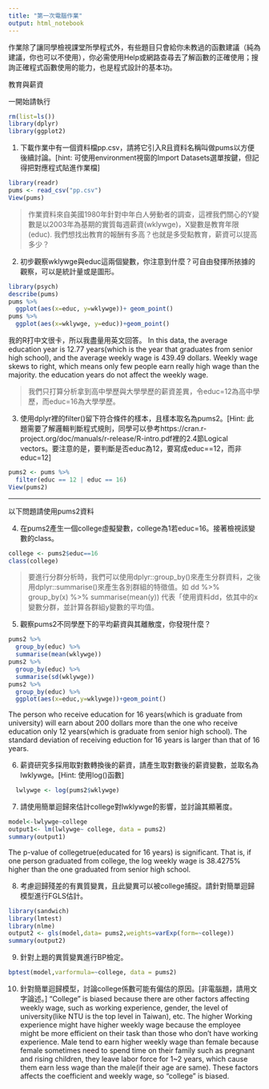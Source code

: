 ```yaml
---
title: "第一次電腦作業"
output: html_notebook
---
```

作業除了讓同學檢視課堂所學程式外，有些題目只會給你未教過的函數建議（純為建議，你也可以不使用），你必需使用Help或網路查尋去了解函數的正確使用；搜詢正確程式函數使用的能力，也是程式設計的基本功。

教育與薪資 

一開始請執行
```r
rm(list=ls())
library(dplyr)
library(ggplot2)
```

1. 下載作業中有一個資料檔pp.csv，請將它引入R且資料名稱叫做pums以方便後續討論。[hint: 可使用environment視窗的Import Datasets選單按鍵，但記得把對應程式貼進作業檔]
```r
library(readr)
pums <- read_csv("pp.csv")
View(pums)
```


> 作業資料來自美國1980年針對中年白人勞動者的調查，這裡我們關心的Y變數是以2003年為基期的實質每週薪資(wklywge)，X變數是教育年限(educ). 我們想找出教育的報酬有多高？也就是多受點教育，薪資可以提高多少？

2. 初步觀察wklywge與educ這兩個變數，你注意到什麼？可自由發揮所挔據的觀察，可以是統計量或是圖形。
```r
library(psych)
describe(pums)
pums %>% 
  ggplot(aes(x=educ, y=wklywge))+ geom_point()
pums %>%
  ggplot(aes(x=wklywge, y=educ))+geom_point()
```
我的R打中文很卡，所以我盡量用英文回答。
In this data, the average education year is 12.77 years(which is the year that graduates from senior high school), and the average weekly wage is 439.49 dollars. Weekly wage skews to right, which means only few people earn really high wage than the majority. the education years do not affect the weekly wage.

> 我們只打算分析拿到高中學歷與大學學歷的薪資差異，令educ=12為高中學歷，而educ=16為大學學歷。

3. 使用dplyr裡的filter()留下符合條件的樣本，且樣本取名為pums2。[Hint: 此題需要了解邏輯判斷程式規則，同學可以參考https://cran.r-project.org/doc/manuals/r-release/R-intro.pdf裡的2.4節Logical vectors。要注意的是，要判斷是否educ為12，要寫成educ==12，而非educ=12]
```r
pums2 <- pums %>%
  filter(educ == 12 | educ == 16)
View(pums2)
```


***
以下問題請使用pums2資料

4. 在pums2產生一個college虛擬變數，college為1若educ=16。接著檢視該變數的class。
```r
college <- pums2$educ==16
class(college)
```


> 要進行分群分析時，我們可以使用dplyr::group_by()來產生分群資料，之後用dplyr::summarise()來產生各別群組的特徵值。如 dd %>% group_by(x) %>% summarise(mean(y)) 代表「使用資料dd，依其中的x變數分群，並計算各群組y變數的平均值。

5. 觀察pums2不同學歷下的平均薪資與其離散度，你發現什麼？
```r
pums2 %>%
  group_by(educ) %>%
  summarise(mean(wklywge))
pums2 %>%
  group_by(educ) %>%
  summarise(sd(wklywge))
pums2 %>%
  group_by(educ) %>%
  ggplot(aes(x=educ,y=wklywge))+geom_point()
```
The person who receive education for 16 years(which is graduate from university) will earn about 200 dollars more than the one who receive education only 12 years(which is graduate from senior high school). The standard deviation of receiving eduction for 16 years is larger than that of 16 years.

6. 薪資研究多採用取對數轉換後的薪資，請產生取對數後的薪資變數，並取名為lwklywge。[Hint: 使用log()函數]
```r
  lwlywge <- log(pums2$wklywge)
```

7. 請使用簡單迴歸來估計college對lwklywge的影響，並討論其顯著度。
```r
model<-lwlywge~college
output1<- lm(lwlywge~ college, data = pums2)
summary(output1)
```
The p-value of collegetrue(educated for 16 years) is significant. That is, if one person graduated from college, the log weekly wage is 38.4275% higher than the one graduated from senior high school.

8. 考慮迴歸殘差的有異質變異，且此變異可以被college捕捉。請針對簡單迴歸模型進行FGLS估計。
```r
library(sandwich)
library(lmtest)
library(nlme)
output2 <- gls(model,data= pums2,weights=varExp(form=~college))
summary(output2)
```

9. 針對上題的異質變異進行BP檢定。
```r
bptest(model,varformula=~college, data = pums2)
```

10. 針對簡單迴歸模型，討論college係數可能有偏估的原因。[非電腦題，請用文字論述。]
"College" is biased because there are other factors affecting weekly wage, such as  working experience, gender, the level of university(like NTU is the top level in Taiwan), etc. The higher Working experience might have higher weekly wage because the employee might be more efficient on their task than those who don't have working experience. Male tend to earn higher weekly wage than female because female sometimes need to spend time on their family such as pregnant and rising children, they leave labor force for 1~2 years, which cause them earn less wage than the male(if their age are same). These factors affects the coefficient and weekly wage, so "college" is biased.